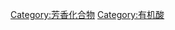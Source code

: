 {{catmore}}
{{Commons cat|Aromatic acids}}
[[Category:芳香化合物|Category:芳香化合物]]
[[Category:有机酸|Category:有机酸]]